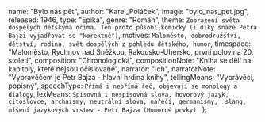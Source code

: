 
  name: "Bylo nás pět",
  author: "Karel_Poláček",
  image: "bylo_nas_pet.jpg",
  released: 1946,
  type: "Epika",
  genre: "Román",
  theme: ` Zobrazení světa dospělých dětskýma očima. Ten proto působí komicky (i díky snaze Petra Bajzi vyjadřovat se "korektně")
  `,
  motives: `Maloměsto, dobrodružství, dětství, rodina, svět dospělých z pohledu dětského, humor`,
  timespace: "Maloměsto, Rychnov nad Sněžkou, Rakousko-Uhersko, první polovina 20. století",
  composition: "Chronologická",
  compositionNote:
    "Kniha se dělí na kapitoly, které nejsou očíslované",
  narrator: "Ich",
  narratorNote: "Vypravěčem je Petr Bajza - hlavní hrdina knihy",
  tellingMeans: "Vyprávěcí, popisný",
  speechType: `Přímá i nepřímá řeč, objevují se monology a dialogy`,
  lexMeans: `Spisovná i nespisovná slova, hovorový jazyk, citoslovce, archaismy, neutrální slova, nářečí, germanismy, 
    slang, míšení jazykových vrstev - Petr Bajza (Humorné prvky) `
};

<Title book={book} />

<Book book={book} />

## Postavy

### Petr Bajza
Veselý, rošťák, inteligentní, s velkou představivostí, syn majitele obchodu smíšeným zbožím. Jeho rodina není, vzhledem k době vzniku díla, na rozdíl od skutečné Poláčkovy rodiny židovská a vůbec v celém příběhu pochopitelně žádní Židé nevystupují.
### Antonín Bejval
Petrův spolužák, „vynálezce“, má různé bláznivé nápady, hodně si o sobě myslí, lakomý, syn majitele povoznictví a obchodu s uhlím
### Čeněk Jirsák
Kamarád Petra, je pobožný, jeho koníčkem je sbírání hříchů ke svaté zpovědi, rovněž je velice ješitný, přezdívaný Krakonoš
### Éda Kemlink
Další z kamarádů, syn úředníka z berního úřadu, velmi chytrý, má dvě sestry Rafaelu a Viktorku a psa Pajdu, který s jiným psem Amorem krade v řeznictví buřty
### Josef Zilvar
Z chudobince, je starší než ostatní hoši, několikrát propadl, kouří, vede dospělé řeči, statečný, semtam se spustí s Habrováky, syn válečného invalidy a "vrchního" žebráka
### tatínek Vendelín Bajza
Majitel obchodu se smíšeným zbožím, přísný, ale zároveň i laskavý, semtam poněkud opatrný na peníze
### maminka Bajzová
Hodná, rozumná, často zmírňuje tatínkovu přísnost
###Kristýna
Služka, pochází z horské vesnice Rampuše (odtud přezdívka Rampepurda), bláznivá holka, všemu se směje, ale má veliký strach z myší
###Eva Svobodová
Dcera cukráře, Petrova favoritka, nosí Petrovi z cukrářství dobroty
###pan Fajst
Místní občan, úředník ve výslužbě, starý mládenec, zapšklý moralista a milovník starých mravů
### Alois a Emilie Vařekovi
Příbuzní Bajzových, lakomci, závistivci, nikomu nic nepřejí, vlastní obchod s galanterií
### pan Zilvar
Ptec Josefa Zilvara, bojoval ve válce a přišel o nohu, žije v chudobinci, vrchní městský žebrák
### Otakárek Soumarů
Syn továrníka, osamělý, má zálibu ve čtení mayovek, verneovek a podobné literatury, obézní chlapec, který má francouzskou vychovatelku
### pan Potůček
Fotograf, fotografoval celou třídu na školním dvoře
### Alfons Kasalický
Artista z cirkusu, ve školních předmětech (s výjimkou tělocviku) příliš neprospívá
### Karel Páta
Šprt, nepopulární
### Jakub
Pracuje u Bejvalů v povoznictví, silný chlap, moc řečí nenadělá, chlapci ho obdivují
### pan Jaromír Svoboda
Majitel cukrářství, otec Evy Svobodové
### pan Jirsák
Otec Čeňka Jirsáka, živí se výrobou čepic a papučí, chlapci mu přezdívají Krakonoš a paní Jirsákové Krakonoška
### Ladislav Bajza
Starší bratr Petra Bajzy, učí se na kupce v Mostě
### Mančinka Bajzová
Mladší sestřička (batole) Petra Bajzy
### pan Kemlink
Otec Édy Kemlinka, úředník z berního úřadu, všichni před ním mají respekt a zdraví ho

## Děj

Petr Bajza je malý chlapec, bydlící v malém městě. Je synem obchodníka Vendelína Bajzy. 
Petr chodí do školy, kde má partu svých kamarádů. S těmi zažívá běžné klukovské příhody, jako koupání v odlehlém rybníce, 
při němž se jeden mladší chlapec málem utopí, hádky a pošťuchování se kvůli klukovským hloupostem, nebo vážné okamžiky, 
jako bitvu bok po boku proti chlapcům ze sousední, nepřátelské vesnice.

Petr je mezi chlapci naprosto normální rošťák. Před rodiči a ve škole se však snaží chovat co nejlépe. 
To proto, aby neměl žádné problémy, rodiče se tak nezlobili a aby ho tatínek nechal dívat se, když otevírá bedny, 
které k nim do obchodu přijíždějí z dalekých, exotických zemí.
Dozvídáme se také o Petrově bratrovi, který je ve městě na studiích, o služebné Kristýně, které Petr říká Rampepurda a 
která u Bajzových pracuje. Bajza vypráví i o dalších postavách města, jako je Eva Svobodová, děvče, do níž je dětským 
způsobem zamilován, městský opilec a žebrák Zilvar z chudobince, který je otec Pepy Zilvara, nebo pan učitel, který se snaží děti inspirovat ke vzdělání.

Petr vyvádí s kamarády neplechy, chodí do kina a do školy, až do doby, než dostane spálu. Během ní leží v posteli a kvůli vysokým horečkám blouzní. 
Občas se z blouznění probere, aby zahlédl maminku, tatínka, Kristýnu nebo pana doktora, ale brzy vždy usne a vrací se do dalekého světa snů. 
Po celou dobu nemoci se mu zdá jeden dlouhý sen, ve kterém je i se svými kumpány a s Evičkou Svobodovou v Indii. 
Podobně jako ve svém městě, i v této cizí zemi zažívá s přáteli dobrodružství a vyvádí různé nezbednosti.
Nakonec se Petr z těžké nemoci uzdraví. Začne opět chodit do školy a celý jeho život se vrátí do starých kolejí.
<i className="text-gray"> (Wikipedie, upraveno)</i>

<KarelPolacek />

Román Karel Poláček napsal krátce před odchodem do Terezína v roce 1943. Poprvé vyšel až po válce v roce 1946. 
